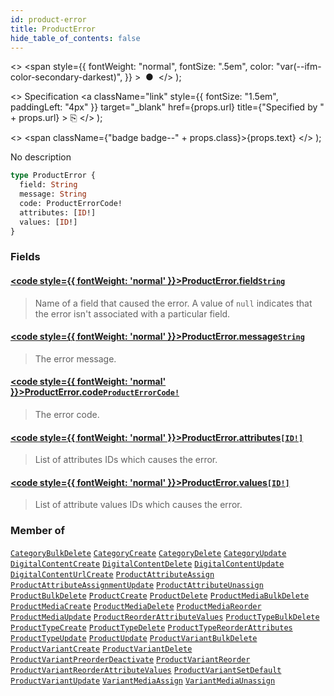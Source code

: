 ```yaml
---
id: product-error
title: ProductError
hide_table_of_contents: false
---
```


  <>
    <span
      style={{
        fontWeight: "normal",
        fontSize: ".5em",
        color: "var(--ifm-color-secondary-darkest)",
      }}
    >
      &nbsp;●&nbsp;
    </span>
  </>
);

  <>
    Specification
    <a
      className="link"
      style={{ fontSize: "1.5em", paddingLeft: "4px" }}
      target="\_blank"
      href={props.url}
      title={"Specified by " + props.url}
    >
      ⎘
    </a>
  </>
);

  <>
    <span className={"badge badge--" + props.class}>{props.text}</span>
  </>
);

No description

```graphql
type ProductError {
  field: String
  message: String
  code: ProductErrorCode!
  attributes: [ID!]
  values: [ID!]
}
```

### Fields

#### [<code style={{ fontWeight: 'normal' }}>ProductError.<b>field</b></code>](#)<Bullet />[`String`](../../../api-reference/miscellaneous/scalars/string) <Badge class="secondary" text="scalar"/>

> Name of a field that caused the error. A value of `null` indicates that the error isn't associated with a particular field.

#### [<code style={{ fontWeight: 'normal' }}>ProductError.<b>message</b></code>](#)<Bullet />[`String`](../../../api-reference/miscellaneous/scalars/string) <Badge class="secondary" text="scalar"/>

> The error message.

#### [<code style={{ fontWeight: 'normal' }}>ProductError.<b>code</b></code>](#)<Bullet />[`ProductErrorCode!`](../../../api-reference/products/enums/product-error-code) <Badge class="secondary" text="non-null"/> <Badge class="secondary" text="enum"/>

> The error code.

#### [<code style={{ fontWeight: 'normal' }}>ProductError.<b>attributes</b></code>](#)<Bullet />[`[ID!]`](../../../api-reference/miscellaneous/scalars/id) <Badge class="secondary" text="list"/> <Badge class="secondary" text="scalar"/>

> List of attributes IDs which causes the error.

#### [<code style={{ fontWeight: 'normal' }}>ProductError.<b>values</b></code>](#)<Bullet />[`[ID!]`](../../../api-reference/miscellaneous/scalars/id) <Badge class="secondary" text="list"/> <Badge class="secondary" text="scalar"/>

> List of attribute values IDs which causes the error.

### Member of

[`CategoryBulkDelete`](../../../api-reference/products/objects/category-bulk-delete) <Badge class="secondary" text="object"/><Bullet />[`CategoryCreate`](../../../api-reference/products/objects/category-create) <Badge class="secondary" text="object"/><Bullet />[`CategoryDelete`](../../../api-reference/products/objects/category-delete) <Badge class="secondary" text="object"/><Bullet />[`CategoryUpdate`](../../../api-reference/products/objects/category-update) <Badge class="secondary" text="object"/><Bullet />[`DigitalContentCreate`](../../../api-reference/products/objects/digital-content-create) <Badge class="secondary" text="object"/><Bullet />[`DigitalContentDelete`](../../../api-reference/products/objects/digital-content-delete) <Badge class="secondary" text="object"/><Bullet />[`DigitalContentUpdate`](../../../api-reference/products/objects/digital-content-update) <Badge class="secondary" text="object"/><Bullet />[`DigitalContentUrlCreate`](../../../api-reference/miscellaneous/objects/digital-content-url-create) <Badge class="secondary" text="object"/><Bullet />[`ProductAttributeAssign`](../../../api-reference/products/objects/product-attribute-assign) <Badge class="secondary" text="object"/><Bullet />[`ProductAttributeAssignmentUpdate`](../../../api-reference/products/objects/product-attribute-assignment-update) <Badge class="secondary" text="object"/><Bullet />[`ProductAttributeUnassign`](../../../api-reference/products/objects/product-attribute-unassign) <Badge class="secondary" text="object"/><Bullet />[`ProductBulkDelete`](../../../api-reference/products/objects/product-bulk-delete) <Badge class="secondary" text="object"/><Bullet />[`ProductCreate`](../../../api-reference/products/objects/product-create) <Badge class="secondary" text="object"/><Bullet />[`ProductDelete`](../../../api-reference/products/objects/product-delete) <Badge class="secondary" text="object"/><Bullet />[`ProductMediaBulkDelete`](../../../api-reference/products/objects/product-media-bulk-delete) <Badge class="secondary" text="object"/><Bullet />[`ProductMediaCreate`](../../../api-reference/products/objects/product-media-create) <Badge class="secondary" text="object"/><Bullet />[`ProductMediaDelete`](../../../api-reference/products/objects/product-media-delete) <Badge class="secondary" text="object"/><Bullet />[`ProductMediaReorder`](../../../api-reference/products/objects/product-media-reorder) <Badge class="secondary" text="object"/><Bullet />[`ProductMediaUpdate`](../../../api-reference/products/objects/product-media-update) <Badge class="secondary" text="object"/><Bullet />[`ProductReorderAttributeValues`](../../../api-reference/products/objects/product-reorder-attribute-values) <Badge class="secondary" text="object"/><Bullet />[`ProductTypeBulkDelete`](../../../api-reference/products/objects/product-type-bulk-delete) <Badge class="secondary" text="object"/><Bullet />[`ProductTypeCreate`](../../../api-reference/products/objects/product-type-create) <Badge class="secondary" text="object"/><Bullet />[`ProductTypeDelete`](../../../api-reference/products/objects/product-type-delete) <Badge class="secondary" text="object"/><Bullet />[`ProductTypeReorderAttributes`](../../../api-reference/products/objects/product-type-reorder-attributes) <Badge class="secondary" text="object"/><Bullet />[`ProductTypeUpdate`](../../../api-reference/products/objects/product-type-update) <Badge class="secondary" text="object"/><Bullet />[`ProductUpdate`](../../../api-reference/products/objects/product-update) <Badge class="secondary" text="object"/><Bullet />[`ProductVariantBulkDelete`](../../../api-reference/products/objects/product-variant-bulk-delete) <Badge class="secondary" text="object"/><Bullet />[`ProductVariantCreate`](../../../api-reference/products/objects/product-variant-create) <Badge class="secondary" text="object"/><Bullet />[`ProductVariantDelete`](../../../api-reference/products/objects/product-variant-delete) <Badge class="secondary" text="object"/><Bullet />[`ProductVariantPreorderDeactivate`](../../../api-reference/products/objects/product-variant-preorder-deactivate) <Badge class="secondary" text="object"/><Bullet />[`ProductVariantReorder`](../../../api-reference/products/objects/product-variant-reorder) <Badge class="secondary" text="object"/><Bullet />[`ProductVariantReorderAttributeValues`](../../../api-reference/products/objects/product-variant-reorder-attribute-values) <Badge class="secondary" text="object"/><Bullet />[`ProductVariantSetDefault`](../../../api-reference/products/objects/product-variant-set-default) <Badge class="secondary" text="object"/><Bullet />[`ProductVariantUpdate`](../../../api-reference/products/objects/product-variant-update) <Badge class="secondary" text="object"/><Bullet />[`VariantMediaAssign`](../../../api-reference/products/objects/variant-media-assign) <Badge class="secondary" text="object"/><Bullet />[`VariantMediaUnassign`](../../../api-reference/products/objects/variant-media-unassign) <Badge class="secondary" text="object"/>
